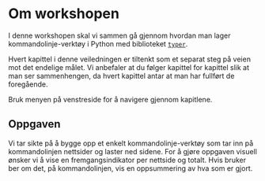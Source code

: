 # Om workshopen {.unnumbered}

I denne workshopen skal vi sammen gå gjennom hvordan man lager
kommandolinje-verktøy i Python med biblioteket
[`typer`](https://typer.tiangolo.com/).

Hvert kapittel i denne veiledningen er tiltenkt som et separat steg på veien mot
det endelige målet. Vi anbefaler at du følger kapittel for kapittel slik at man
ser sammenhengen, da hvert kapittel antar at man har fullført de foregående.

Bruk menyen på venstreside for å navigere gjennom kapitlene.

## Oppgaven
Vi tar sikte på å bygge opp et enkelt kommandolinje-verktøy som tar inn på
kommandolinjen nettsider og laster ned sidene. For å gjøre oppgaven visuell
ønsker vi å vise en fremgangsindikator per nettside og totalt. Hvis bruker ber
om det, på kommandolinjen, vis en oppsummering av hva som er gjort.

